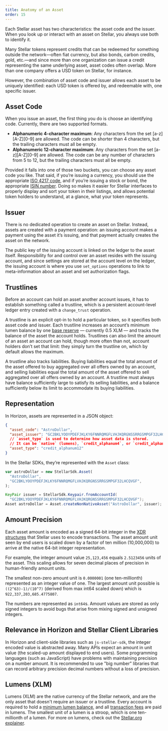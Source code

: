 ```yaml
---
title: Anatomy of an Asset
order: 15
---
```



Each Stellar asset has two characteristics: the asset code and the issuer. When you look up or interact with an asset on Stellar, you always use both to identify it.

Many Stellar tokens represent credits that can be redeemed for something outside the network—often fiat currency, but also bonds, carbon credits, gold, etc.—and since more than one organization can issue a credit representing the same underlying asset, asset codes often overlap. More than one company offers a USD token on Stellar, for instance.

However, the combination of asset code and issuer allows each asset to be uniquely identified: each USD token is offered by, and redeemable with, one specific issuer.

## Asset Code

When you issue an asset, the first thing you do is choose an identifying code. Currently, there are two supported formats.

- **Alphanumeric 4-character maximum**: Any characters from the set [a-z]\[A-Z\][0-9] are allowed. The code can be shorter than 4 characters, but the trailing characters must all be empty.
- **Alphanumeric 12-character maximum**: Any characters from the set [a-z]\[A-Z\][0-9] are allowed. The code can be any number of characters from 5 to 12, but the trailing characters must all be empty.

Provided it falls into one of those two buckets, you can choose any asset code you like. That said, if you’re issuing a currency, you should use the appropriate [ISO 4217 code](https://en.wikipedia.org/wiki/ISO_4217), and if you’re issuing a stock or bond, the appropriate [ISIN number](https://en.wikipedia.org/wiki/International_Securities_Identification_Number). Doing so makes it easier for Stellar interfaces to properly display and sort your token in their listings, and allows potential token holders to understand, at a glance, what your token represents.

## Issuer

There is no dedicated operation to create an asset on Stellar. Instead, assets are created with a payment operation: an issuing account makes a payment using the asset it’s issuing, and that payment actually creates the asset on the network.

The public key of the issuing account is linked on the ledger to the asset itself. Responsibility for and control over an asset resides with the issuing account, and since settings are stored at the account level on the ledger, the issuing account is where you use `set_options` operations to link to meta-information about an asset and set authorization flags.

## Trustlines

Before an account can hold an asset another account issues, it has to establish something called a trustline, which is a persistent account-level ledger entry created with a `change_trust` operation.

A trustline is an explicit opt-in to hold a particular token, so it specifies both asset code and issuer. Each trustline increases an account’s minimum lumen balance by one [base reserve](../glossary/fees.mdx) — currently 0.5 XLM — and tracks the balance of the asset the account holds. Trustlines can also limit the amount of an asset an account can hold, though more often than not, account holders don’t set that limit: they simply turn the trustline on, which by default allows the maximum.

A trustline also tracks liabilities. Buying liabilities equal the total amount of the asset offered to buy aggregated over all offers owned by an account, and selling liabilities equal the total amount of the asset offered to sell aggregated over all offers owned by an account. A trustline must always have balance sufficiently large to satisfy its selling liabilities, and a balance sufficiently below its limit to accommodate its buying liabilities.

## Representation

In Horizon, assets are represented in a JSON object:

<CodeExample title="Asset in Horizon">

```json
{
  "asset_code": "AstroDollar",
  "asset_issuer": "GC2BKLYOOYPDEFJKLKY6FNNRQMGFLVHJKQRGNSSRRGSMPGF32LHCQVGF",
  // `asset_type` is used to determine how asset data is stored.
  // It can be `native` (lumens), `credit_alphanum4`, or `credit_alphanum12`.
  "asset_type": "credit_alphanum12"
}
```

</CodeExample>

In the Stellar SDKs, they’re represented with the `Asset` class:

<CodeExample title="Asset in SDKs">

```js
var astroDollar = new StellarSdk.Asset(
  "AstroDollar",
  "GC2BKLYOOYPDEFJKLKY6FNNRQMGFLVHJKQRGNSSRRGSMPGF32LHCQVGF",
);
```

```java
KeyPair issuer = StellarSdk.Keypair.fromAccountId(
  "GC2BKLYOOYPDEFJKLKY6FNNRQMGFLVHJKQRGNSSRRGSMPGF32LHCQVGF");
Asset astroDollar = Asset.createNonNativeAsset("AstroDollar", issuer);
```

</CodeExample>

## Amount Precision

Each asset amount is encoded as a signed 64-bit integer in the [XDR structures](../glossary/xdr.mdx) that Stellar uses to encode transactions. The asset amount unit seen by end users is scaled down by a factor of ten million (10,000,000) to arrive at the native 64-bit integer representation.

For example, the integer amount value `25,123,456` equals `2.5123456` units of the asset. This scaling allows for seven decimal places of precision in human-friendly amount units.

The smallest non-zero amount unit is `0.0000001` (one ten-millionth) represented as an integer value of one. The largest amount unit possible is `((2^63)-1)/(10^7)` (derived from max int64 scaled down) which is `922,337,203,685.4775807`.

The numbers are represented as `int64`s. Amount values are stored as only signed integers to avoid bugs that arise from mixing signed and unsigned integers. 

## Relevance in Horizon and Stellar Client Libraries 
In Horizon and client-side libraries such as `js-stellar-sdk`, the integer encoded value is abstracted away. Many APIs expect an amount in unit value (the scaled-up amount displayed to end users). Some programming languages (such as JavaScript) have problems with maintaining precision on a number amount. It is recommended to use "big number" libraries that can record arbitrary precision decimal numbers without a loss of precision.

## Lumens (XLM)

Lumens (XLM) are the native currency of the Stellar network, and are the only asset that doesn't require an issuer or a trustline. Every account is required to hold a [minimum lumen balance](../glossary/minimum-balance.mdx), and all [transaction fees](../glossary/fees.mdx) are paid in lumens. The smallest unit of a lumen is a stroop, which is one ten-millionth of a lumen.  For more on lumens, check out the [Stellar.org explainer](https://www.stellar.org/lumens).
